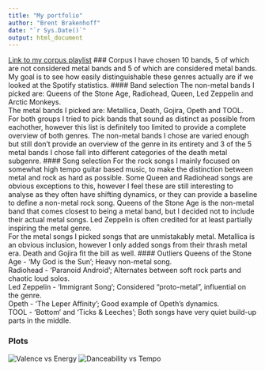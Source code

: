 ```yaml
---
title: "My portfolio"
author: "Brent Brakenhoff"
date: "`r Sys.Date()`"
output: html_document
---
```


[Link to my corpus playlist](https://open.spotify.com/playlist/4jOlWW7XLRli6rjThfqlVl?si=a3a77a09d703483a)
### Corpus
I have chosen 10 bands, 5 of which are not considered metal bands and 5 of which are considered metal bands. My goal is to see how easily distinguishable these genres actually are if we looked at the Spotify statistics.
#### Band selection
The non-metal bands I picked are: Queens of the Stone Age, Radiohead, Queen, Led Zeppelin and Arctic Monkeys. \
The metal bands I picked are: Metallica, Death, Gojira, Opeth and TOOL.\
For both groups I tried to pick bands that sound as distinct as possible from eachother, however this list is definitely too limited to provide a complete overview of both genres. The non-metal bands I chose are varied enough but still don't provide an overview of the genre in its entirety and 3 of the 5 metal bands I chose fall into different categories of the death metal subgenre.
#### Song selection
For the rock songs I mainly focused on somewhat high tempo guitar based music, to make the distinction between metal and rock as hard as possible. Some Queen and Radiohead songs are obvious exceptions to this, however I feel these are still interesting to analyse as they often have shifting dynamics, or they can provide a baseline to define a non-metal rock song. Queens of the Stone Age is the non-metal band that comes closest to being a metal band, but I decided not to include their actual metal songs. Led Zeppelin is often credited for at least partially inspiring the metal genre.\
For the metal songs I picked songs that are unmistakably metal. Metallica is an obvious inclusion, however I only added songs from their thrash metal era. Death and Gojira fit the bill as well.
#### Outliers
Queens of the Stone Age - 'My God is the Sun'; Heavy non-metal song.\
Radiohead - 'Paranoid Android'; Alternates between soft rock parts and chaotic loud solos.\
Led Zeppelin - 'Immigrant Song'; Considered "proto-metal", influential on the genre.\
Opeth - 'The Leper Affinity'; Good example of Opeth's dynamics.\
TOOL - 'Bottom' and 'Ticks & Leeches'; Both songs have very quiet build-up parts in the middle.\

### Plots
![Valence vs Energy](valence_energy)
![Danceability vs Tempo](danceability_tempo)
